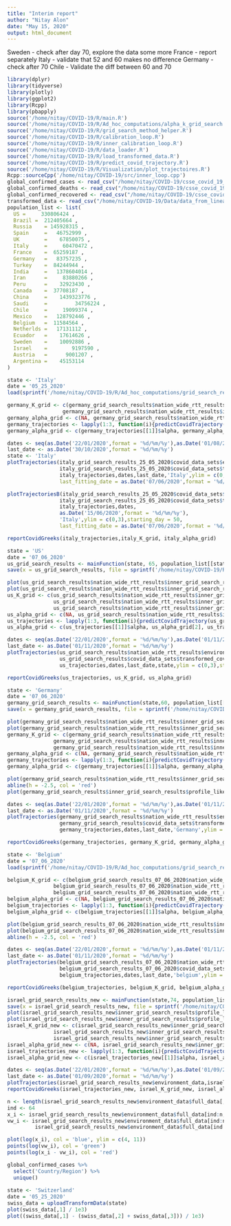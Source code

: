 ```yaml
---
title: "Interim report"
author: "Nitay Alon"
date: "May 15, 2020"
output: html_document
---
```


Sweden - check after day 70, explore the data some more
France - report separately 
Italy - validate that 52 and 60 makes no difference
Germany - check after 70
Chile - Validate the diff between 60 and 70

```r
library(dplyr)
library(tidyverse)
library(plotly)
library(ggplot2)
library(Rcpp)
library(pbapply)
source('/home/nitay/COVID-19/R/main.R')
source('/home/nitay/COVID-19/R/Ad_hoc_computations/alpha_k_grid_search.R')
source('/home/nitay/COVID-19/R/grid_search_method_helper.R')
source('/home/nitay/COVID-19/R/calibration_loop.R')
source('/home/nitay/COVID-19/R/inner_calibration_loop.R')
source('/home/nitay/COVID-19/R/data_loader.R')
source('/home/nitay/COVID-19/R/load_transformed_data.R')
source('/home/nitay/COVID-19/R/predict_covid_trajectory.R')
source('/home/nitay/COVID-19/R/Visualization/plot_trajectoires.R')
Rcpp::sourceCpp('/home/nitay/COVID-19/src/inner_loop.cpp')
global_confirmed_cases <- read_csv("/home/nitay/COVID-19/csse_covid_19_data/csse_covid_19_time_series/time_series_covid19_confirmed_global.csv")
global_confirmed_deaths <- read_csv("/home/nitay/COVID-19/csse_covid_19_data/csse_covid_19_time_series/time_series_covid19_deaths_global.csv")
global_confirmed_recovered <- read_csv("/home/nitay/COVID-19/csse_covid_19_data/csse_covid_19_time_series/time_series_covid19_recovered_global.csv")
transformed_data <- read_csv("/home/nitay/COVID-19/Data/data_from_linear_models.csv",col_names = F)
population_list <- list(
  US =     330806424 ,   
  Brazil =  212405664 ,
  Russia    = 145928315 ,
  Spain     =   46752999 ,
  UK        =    67850075 ,
  Italy     =     60470472 ,
  France    =  65259187 ,
  Germany   =   83757235 ,
  Turkey    =  84244944 ,
  India     =   1378604014 ,
  Iran      =     83880266 ,
  Peru      =    32923430 ,
  Canada    =  37708187 ,
  China     =    1439323776 ,
  Saudi     =         34756224 ,
  Chile     =     19099374 ,
  Mexico    =   128792446 ,
  Belgium   =  11584564 ,
  Netherlds =   17131112 ,
  Ecuador   =    17614626 ,
  Sweden    =    10092886 ,
  Israel    =        9197590 ,
  Austria   =      9001207 ,
  Argentina =    45153114 
) 

```

<!-- Arrange Sweden data -->
<!-- ```{r Sweden grid search} -->
<!-- swedish_data <- read.table('/home/nitay/COVID-19/csse_covid_19_data/nation_wide_data/swedenrecover') -->
<!-- state <- 'Sweden' -->
<!-- sweden_grid_search_results <- mainFunction(state,60, population_list[[state]],sweden_data = T,cut_off_day = 107) -->
<!-- save(x = sweden_grid_search_results, file = sprintf('/home/nitay/COVID-19/R/Ad_hoc_computations/grid_search_results/%s.RData',state)) -->
<!-- ``` -->

<!-- ```{r compute sweden trajectories} -->
<!-- sweden_K_grid <- c(sweden_grid_search_results$inner_grid_search_results$K_CI[1],  -->
<!--                sweden_grid_search_results$inner_grid_search_results$profile_likelihood_K$alpha[which.max(sweden_grid_search_results$inner_grid_search_results$profile_likelihood_K$llk)],  -->
<!--                sweden_grid_search_results$inner_grid_search_results$K_CI[2]) -->
<!-- sweden_alpha_grid <- c(NA, sweden_grid_search_results$inner_grid_search_results$profile_likelihood_alpha$alpha[which.max(sweden_grid_search_results$inner_grid_search_results$profile_likelihood_alpha$llk)], NA) -->
<!-- sweden_trajectories <- lapply(1:3, function(i){predictCovidTrajectory(sweden_grid_search_results$environment_data, sweden_K_grid[i],sweden_alpha_grid[i])}) -->
<!-- sweden_alpha_grid <- c(sweden_trajectories[[1]]$alpha, sweden_alpha_grid[2], sweden_trajectories[[3]]$alpha) -->
<!-- ``` -->

<!-- ```{r plot Sweden data} -->
<!-- dates <- seq(as.Date('22/01/2020',format = '%d/%m/%y'),as.Date('01/08/2020',format = '%d/%m/%y'),'day') -->
<!-- last_date <- as.Date('01/08/2020',format = '%d/%m/%y') -->
<!-- state <- 'Sweden' -->
<!-- plotTrajectories(sweden_grid_search_results$environment_data,sweden_trajectories,dates,last_date,state,ylim = c(0,0.5)) -->
<!-- ``` -->

<!-- ```{r report sweden data} -->
<!-- reportCovidGreeks(sweden_trajectories,sweden_K_grid, sweden_alpha_grid) -->
<!-- ``` -->

```r
state <- 'Italy'
date = '05_25_2020'
load(sprintf('/home/nitay/COVID-19/R/Ad_hoc_computations/grid_search_results/%s_%s.RData',state,date))

germany_K_grid <- c(germany_grid_search_results$nation_wide_rtt_results$inner_grid_search_results$K_CI[1], germany_grid_search_results$nation_wide_rtt_results$inner_grid_search_results$profile_likelihood_K$k[which.max(germany_grid_search_results$nation_wide_rtt_results$inner_grid_search_results$profile_likelihood_K$llk)], 
                  germany_grid_search_results$nation_wide_rtt_results$inner_grid_search_results$K_CI[2])
germany_alpha_grid <- c(NA, germany_grid_search_results$nation_wide_rtt_results$inner_grid_search_results$profile_likelihood_alpha$alpha[which.max(germany_grid_search_results$nation_wide_rtt_results$inner_grid_search_results$profile_likelihood_alpha$llk)], NA)
germany_trajectories <- lapply(1:3, function(i){predictCovidTrajectory(germany_grid_search_results$nation_wide_rtt_results$environment_data, germany_K_grid[i],germany_alpha_grid[i], alpha_grid = seq(0.1,0.6,length.out = 50))})
germany_alpha_grid <- c(germany_trajectories[[1]]$alpha, germany_alpha_grid[2], germany_trajectories[[3]]$alpha)
```

```r
dates <- seq(as.Date('22/01/2020',format = '%d/%m/%y'),as.Date('01/08/2020',format = '%d/%m/%y'),'day')
last_date <- as.Date('30/10/2020',format = '%d/%m/%y')
state <- 'Italy'
plotTrajectories(italy_grid_search_results_25_05_2020$covid_data_sets$empirical_covid_data,
                 italy_grid_search_results_25_05_2020$covid_data_sets$transformed_covid_data,
                 italy_trajectories,dates,last_date,'Italy',ylim = c(0,3),starting_day = 50, 
                 last_fitting_date = as.Date('07/06/2020',format = '%d/%m/%y'))
```

```r
plotTrajectoriesB(italy_grid_search_results_25_05_2020$covid_data_sets$empirical_covid_data,
                 italy_grid_search_results_25_05_2020$covid_data_sets$transformed_covid_data,
                 italy_trajectories,dates,
                 as.Date('15/06/2020',format = '%d/%m/%y'),
                 'Italy',ylim = c(0,3),starting_day = 50, 
                 last_fitting_date = as.Date('07/06/2020',format = '%d/%m/%y'))
```

```r
reportCovidGreeks(italy_trajectories,italy_K_grid, italy_alpha_grid)
```



```r
state = 'US'
date = '07_06_2020'
us_grid_search_results <- mainFunction(state, 65, population_list[[state]], alpha_grid = seq(0.2,0.4,length.out = 40), cut_off_day = 125)
save(x = us_grid_search_results, file = sprintf('/home/nitay/COVID-19/R/Ad_hoc_computations/grid_search_results/%s.RData',state,date))

plot(us_grid_search_results$nation_wide_rtt_results$inner_grid_search_results$profile_likelihood_alpha)
plot(us_grid_search_results$nation_wide_rtt_results$inner_grid_search_results$profile_likelihood_K)
us_K_grid <- c(us_grid_search_results$nation_wide_rtt_results$inner_grid_search_results$K_CI[1], 
               us_grid_search_results$nation_wide_rtt_results$inner_grid_search_results$profile_likelihood_K$k[which.max(us_grid_search_results$nation_wide_rtt_results$inner_grid_search_results$profile_likelihood_K$llk)], 
               us_grid_search_results$nation_wide_rtt_results$inner_grid_search_results$K_CI[2])
us_alpha_grid <- c(NA, us_grid_search_results$nation_wide_rtt_results$inner_grid_search_results$profile_likelihood_alpha$alpha[which.max(us_grid_search_results$nation_wide_rtt_results$inner_grid_search_results$profile_likelihood_alpha$llk)], NA)
us_trajectories <- lapply(1:3, function(i){predictCovidTrajectory(us_grid_search_results$nation_wide_rtt_results$environment_data, us_K_grid[i],us_alpha_grid[i],alpha_grid = seq(0.2,0.4,length.out = 40))})
us_alpha_grid <- c(us_trajectories[[1]]$alpha, us_alpha_grid[2], us_trajectories[[3]]$alpha)
```


```r
dates <- seq(as.Date('22/01/2020',format = '%d/%m/%y'),as.Date('01/11/2020',format = '%d/%m/%y'),'day')
last_date <- as.Date('01/11/2020',format = '%d/%m/%y')
plotTrajectories(us_grid_search_results$nation_wide_rtt_results$environment_data,
                 us_grid_search_results$covid_data_sets$transformed_covid_data[65:nrow(us_grid_search_results$covid_data_sets$transformed_covid_data),],
                 us_trajectories,dates,last_date,state,ylim = c(0,3),starting_day = 65,scale_factor = 1e6,last_fitting_date = as.Date('25/05/2020',format = '%d/%m/%y'))
```


```r
reportCovidGreeks(us_trajectories, us_K_grid, us_alpha_grid)
```

```r
state <- 'Germany'
date = '07_06_2020'
germany_grid_search_results <- mainFunction(state,60, population_list[[state]], alpha_grid = seq(0.1,0.6,length.out = 40))
save(x = germany_grid_search_results, file = sprintf('/home/nitay/COVID-19/R/Ad_hoc_computations/grid_search_results/%s.RData',state,date))

plot(germany_grid_search_results$nation_wide_rtt_results$inner_grid_search_results$profile_likelihood_alpha)
plot(germany_grid_search_results$nation_wide_rtt_results$inner_grid_search_results$profile_likelihood_K)
germany_K_grid <- c(germany_grid_search_results$nation_wide_rtt_results$inner_grid_search_results$K_CI[1], 
               germany_grid_search_results$nation_wide_rtt_results$inner_grid_search_results$profile_likelihood_K$k[which.max(germany_grid_search_results$nation_wide_rtt_results$inner_grid_search_results$profile_likelihood_K$llk)], 
               germany_grid_search_results$nation_wide_rtt_results$inner_grid_search_results$K_CI[2])
germany_alpha_grid <- c(NA, germany_grid_search_results$nation_wide_rtt_results$inner_grid_search_results$profile_likelihood_alpha$alpha[which.max(germany_grid_search_results$nation_wide_rtt_results$inner_grid_search_results$profile_likelihood_alpha$llk)], NA)
germany_trajectories <- lapply(1:3, function(i){predictCovidTrajectory(germany_grid_search_results$nation_wide_rtt_results$environment_data, germany_K_grid[i],germany_alpha_grid[i],alpha_grid = seq(0.1,0.6,length.out = 40))})
germany_alpha_grid <- c(germany_trajectories[[1]]$alpha, germany_alpha_grid[2], germany_trajectories[[3]]$alpha)
```

```r
plot(germany_grid_search_results$nation_wide_rtt_results$inner_grid_search_results$profile_likelihood_alpha)
abline(h = -2.5, col = 'red')
plot(germany_grid_search_results$inner_grid_search_results$profile_likelihood_K)
```


```r
dates <- seq(as.Date('22/01/2020',format = '%d/%m/%y'),as.Date('01/11/2020',format = '%d/%m/%y'),'day')
last_date <- as.Date('01/11/2020',format = '%d/%m/%y')
plotTrajectories(germany_grid_search_results$nation_wide_rtt_results$environment_data,
                 germany_grid_search_results$covid_data_sets$transformed_covid_data[60:nrow(germany_grid_search_results$covid_data_sets$transformed_covid_data),],
                 germany_trajectories,dates,last_date,'Germany',ylim = c(0,2.1),starting_day = 60,scale_factor = 1e5)
```


```r
reportCovidGreeks(germany_trajectories, germany_K_grid, germany_alpha_grid)
```


```r
state <- 'Belgium'
date = '07_06_2020'
load(sprintf('/home/nitay/COVID-19/R/Ad_hoc_computations/grid_search_results/%s_%s.RData',state,date))

belgium_K_grid <- c(belgium_grid_search_results_07_06_2020$nation_wide_rtt_results$inner_grid_search_results$K_CI[1], 
               belgium_grid_search_results_07_06_2020$nation_wide_rtt_results$inner_grid_search_results$profile_likelihood_K$k[which.max(belgium_grid_search_results_07_06_2020$nation_wide_rtt_results$inner_grid_search_results$profile_likelihood_K$llk)], 
               belgium_grid_search_results_07_06_2020$nation_wide_rtt_results$inner_grid_search_results$K_CI[2])
belgium_alpha_grid <- c(NA, belgium_grid_search_results_07_06_2020$nation_wide_rtt_results$inner_grid_search_results$profile_likelihood_alpha$alpha[which.max(belgium_grid_search_results_07_06_2020$nation_wide_rtt_results$inner_grid_search_results$profile_likelihood_alpha$llk)], NA)
belgium_trajectories <- lapply(1:3, function(i){predictCovidTrajectory(belgium_grid_search_results_07_06_2020$nation_wide_rtt_results$environment_data, belgium_K_grid[i],belgium_alpha_grid[i],alpha_grid = seq(0.1,0.8,length.out = 40))})
belgium_alpha_grid <- c(belgium_trajectories[[1]]$alpha, belgium_alpha_grid[2], belgium_trajectories[[3]]$alpha)
```

```r
plot(belgium_grid_search_results_07_06_2020$nation_wide_rtt_results$inner_grid_search_results$profile_likelihood_alpha)
plot(belgium_grid_search_results_07_06_2020$nation_wide_rtt_results$inner_grid_search_results$profile_likelihood_K)
abline(h = -2.5, col = 'red')
```

```r
dates <- seq(as.Date('22/01/2020',format = '%d/%m/%y'),as.Date('01/11/2020',format = '%d/%m/%y'),'day')
last_date <- as.Date('01/11/2020',format = '%d/%m/%y')
plotTrajectories(belgium_grid_search_results_07_06_2020$nation_wide_rtt_results$environment_data,
                 belgium_grid_search_results_07_06_2020$covid_data_sets$transformed_covid_data[60:nrow(belgium_grid_search_results_07_06_2020$covid_data_sets$transformed_covid_data),],
                 belgium_trajectories,dates,last_date,'belgium',ylim = c(0,0.8),starting_day = 60,scale_factor = 1e5)
```

```r
reportCovidGreeks(belgium_trajectories, belgium_K_grid, belgium_alpha_grid)
```

```r
israel_grid_search_results_new <- mainFunction(state,74, population_list[[state]])
save(x = israel_grid_search_results_new, file = sprintf('/home/nitay/COVID-19/R/Ad_hoc_computations/grid_search_results/%s.RData',state))
plot(israel_grid_search_results_new$inner_grid_search_results$profile_likelihood_K)
plot(israel_grid_search_results_new$inner_grid_search_results$profile_likelihood_alpha)
israel_K_grid_new <- c(israel_grid_search_results_new$inner_grid_search_results$K_CI[1], 
               israel_grid_search_results_new$inner_grid_search_results$profile_likelihood_K$k[which.max(israel_grid_search_results_new$inner_grid_search_results$profile_likelihood_K$llk)], 
               israel_grid_search_results_new$inner_grid_search_results$K_CI[2])
israel_alpha_grid_new <- c(NA, israel_grid_search_results_new$inner_grid_search_results$profile_likelihood_alpha$alpha[which.max(israel_grid_search_results_new$inner_grid_search_results$profile_likelihood_alpha$llk)], NA)
israel_trajectories_new <- lapply(1:3, function(i){predictCovidTrajectory(israel_grid_search_results_new$environment_data, israel_K_grid_new[i],israel_alpha_grid_new[i])})
israel_alpha_grid_new <- c(israel_trajectories_new[[1]]$alpha, israel_alpha_grid_new[2], israel_trajectories_new[[3]]$alpha)

dates <- seq(as.Date('22/01/2020',format = '%d/%m/%y'),as.Date('01/09/2020',format = '%d/%m/%y'),'day')
last_date <- as.Date('01/09/2020',format = '%d/%m/%y')
plotTrajectories(israel_grid_search_results_new$environment_data,israel_trajectories_new,dates,last_date,state,ylim = c(0,2.0),scale_factor = 1e4,starting_day = 64,last_fitting_date = as.Date('02/06/2020', format = '%d/%m/%y'))
reportCovidGreeks(israel_trajectories_new, israel_K_grid_new, israel_alpha_grid_new)
```

```r
n <- length(israel_grid_search_results_new$environment_data$full_data[,1])
ind <- 64
x_i <- israel_grid_search_results_new$environment_data$full_data[ind:n,1]
vw_i <- israel_grid_search_results_new$environment_data$full_data[ind:n,2] + 
         israel_grid_search_results_new$environment_data$full_data[ind:n,3]

plot(log(x_i), col = 'blue', ylim = c(4, 11))
points(log(vw_i), col = 'green')
points(log(x_i - vw_i), col = 'red')
```

```r
global_confirmed_cases %>% 
  select('Country/Region') %>% 
  unique()
  
state <- 'Switzerland'
date = '05_25_2020'
swiss_data = uploadTransformData(state)
plot(swiss_data[,1] / 1e3)
plot((swiss_data[,1] - (swiss_data[,2] + swiss_data[,3])) / 1e3)


```

